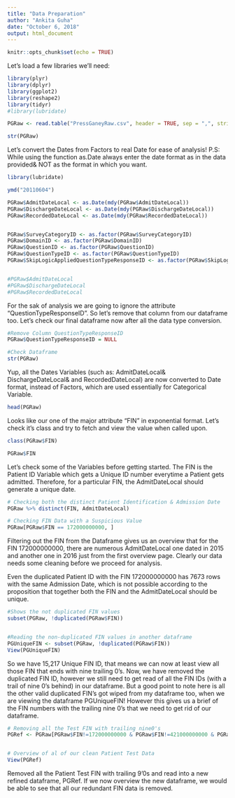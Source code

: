 ```yaml
---
title: "Data Preparation"
author: "Ankita Guha"
date: "October 6, 2018"
output: html_document
---
```


```r
knitr::opts_chunk$set(echo = TRUE)
```

Let's load a few libraries we'll need:

```r
library(plyr)
library(dplyr)
library(ggplot2)
library(reshape2)
library(tidyr)
#library(lubridate)
```


```r
PGRaw <- read.table("PressGaneyRaw.csv", header = TRUE, sep = ",", stringsAsFactors = FALSE)

str(PGRaw)
```

Let's convert the Dates from Factors to real Date for ease of analysis! 
P.S: While using the function as.Date always enter the date format as in the data provided& NOT as the format in which you want.

```r
library(lubridate)

ymd("20110604")

PGRaw$AdmitDateLocal <- as.Date(mdy(PGRaw$AdmitDateLocal))
PGRaw$DischargeDateLocal <- as.Date(mdy(PGRaw$DischargeDateLocal))
PGRaw$RecordedDateLocal <- as.Date(mdy(PGRaw$RecordedDateLocal))


PGRaw$SurveyCategoryID <- as.factor(PGRaw$SurveyCategoryID)
PGRaw$DomainID <- as.factor(PGRaw$DomainID)
PGRaw$QuestionID <- as.factor(PGRaw$QuestionID)
PGRaw$QuestionTypeID <- as.factor(PGRaw$QuestionTypeID)
PGRaw$SkipLogicAppliedQuestionTypeResponseID <- as.factor(PGRaw$SkipLogicAppliedQuestionTypeResponseID)


#PGRaw$AdmitDateLocal
#PGRaw$DischargeDateLocal
#PGRaw$RecordedDateLocal

```

For the sak of analysis we are going to ignore the attribute "QuestionTypeResponseID". So let's remove that column from our dataframe too. Let's check our final dataframe now after all the data type conversion.

```r
#Remove Column QuestionTypeResponseID 
PGRaw$QuestionTypeResponseID = NULL

#Check Dataframe
str(PGRaw)
```

 Yup, all the Dates Variables (such as: AdmitDateLocal& DischargeDateLocal& and RecordedDateLocal) are now converted to Date format, instead of Factors, which are used essentially for Categorical Variable.

```r
head(PGRaw)
```

Looks like our one of the major attribute "FIN" in exponential format. Let's check it's class and try to fetch and view the value when called upon. 

```r
class(PGRaw$FIN)

PGRaw$FIN
```

Let's check some of the Variables before getting started. The FIN is the Patient ID Variable which gets a Unique ID number everytime a Patient gets admitted. Therefore, for a particular FIN, the AdmitDateLocal should generate a unique date. 

```r
# Checking both the distinct Patient Identification & Admission Date
PGRaw %>% distinct(FIN, AdmitDateLocal)

# Checking FIN Data with a Suspicious Value
PGRaw[PGRaw$FIN == 172000000000, ]
```

Filtering out the FIN from the Dataframe gives us an overview that for the FIN 172000000000, there are numerous AdmitDateLocal one dated in 2015 and another one in 2016 just from the first overview page. Clearly our data needs some cleaning before we proceed for analysis.

Even the duplicated Patient ID with the FIN 172000000000 has 7673 rows with the same Admission Date, which is not possible according to the proposition that together both the FIN and the AdmitDateLocal should be unique. 

```r
#Shows the not duplicated FIN values 
subset(PGRaw, !duplicated(PGRaw$FIN))


#Reading the non-duplicated FIN values in another dataframe
PGUniqueFIN <- subset(PGRaw, !duplicated(PGRaw$FIN))
View(PGUniqueFIN)
```

So we have 15,217 Unique FIN ID, that means we can now at least view all those FIN that ends with nine trailing 0's.
Now, we have removed the duplicated FIN ID, however we still need to get read of all the FIN IDs  (with a trail of nine 0's behind) in our dataframe. But a good point to note here is all the other valid duplicated FIN's got wiped from my dataframe too, when we are viewing the dataframe PGUniqueFIN! However this gives us a brief of the FIN numbers with the trailing nine 0's that we need to get rid of our dataframe.

```r
# Removing all the Test FIN with trailing nine0's 
PGRef <- PGRaw[PGRaw$FIN!=172000000000 & PGRaw$FIN!=421000000000 & PGRaw$FIN!=156000000000 & PGRaw$FIN!=174000000000 & PGRaw$FIN!=182000000000 & PGRaw$FIN!=173000000000 & PGRaw$FIN!=153000000000 & PGRaw$FIN!=178000000000 & PGRaw$FIN!=169000000000 & PGRaw$FIN!=176000000000 & PGRaw$FIN!=161000000000 & PGRaw$FIN!=155000000000 & PGRaw$FIN!=124000000000 & PGRaw$FIN!=179000000000 & PGRaw$FIN!=180000000000 & PGRaw$FIN!=158000000000 & PGRaw$FIN!=171000000000 & PGRaw$FIN!=165000000000 & PGRaw$FIN!=170000000000 & PGRaw$FIN!=157000000000 & PGRaw$FIN!=175000000000 & PGRaw$FIN!=181000000000 & PGRaw$FIN!=159000000000 & PGRaw$FIN!=150000000000 & PGRaw$FIN!=127000000000 & PGRaw$FIN!=183000000000 & PGRaw$FIN!=129000000000 & PGRaw$FIN!=152000000000 & PGRaw$FIN!=154000000000 & PGRaw$FIN!=126000000000 & PGRaw$FIN!=163000000000 & PGRaw$FIN!=121000000000 & PGRaw$FIN!=164000000000 & PGRaw$FIN!=167000000000 & PGRaw$FIN!=162000000000 & PGRaw$FIN!=177000000000 & PGRaw$FIN!=125000000000 & PGRaw$FIN!=151000000000 & PGRaw$FIN!=168000000000 & PGRaw$FIN!=118000000000 & PGRaw$FIN!=115000000000 & PGRaw$FIN!=122000000000 & PGRaw$FIN!=160000000000 & PGRaw$FIN!=166000000000 & PGRaw$FIN!=116000000000 & PGRaw$FIN!=123000000000 & PGRaw$FIN!=119000000000 & PGRaw$FIN!=110000000000 & PGRaw$FIN!=255000000000 & PGRaw$FIN!=128000000000 & PGRaw$FIN!=117000000000 & PGRaw$FIN!=267000000000 & PGRaw$FIN!=262000000000 & PGRaw$FIN!=261000000000 & PGRaw$FIN!=253000000000 & PGRaw$FIN!=258000000000 & PGRaw$FIN!=159000000000 & PGRaw$FIN!=145000000000 & PGRaw$FIN!=120000000000 & PGRaw$FIN!=114000000000 & PGRaw$FIN!=113000000000 & PGRaw$FIN!=112000000000 & PGRaw$FIN!=111000000000 & PGRaw$FIN!=103000000000 & PGRaw$FIN!=102000000000 & PGRaw$FIN!=182000000000, ]


# Overview of al of our clean Patient Test Data
View(PGRef)
```

Removed all the Patient Test FIN with trailing 9'0s and read into a new refined dataframe, PGRef. If we now overview the new dataframe, we would be able to see that all our redundant FIN data is removed. 